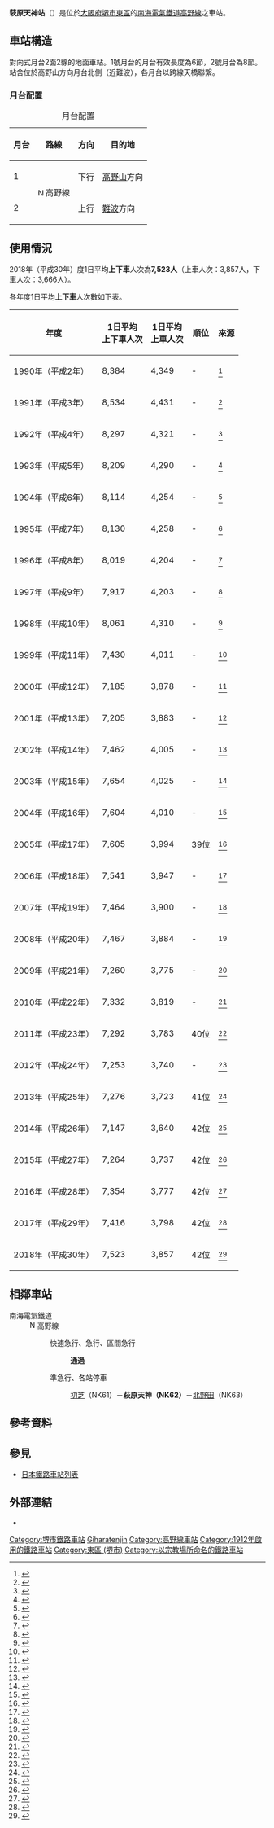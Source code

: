 {{NoteTA|1 = zh:萩原天神站; zh-cn:萩原天神站; zh-tw:萩原天神車站; zh-hk:萩原天神站; }}
{{日本車站資訊
|公司色 = #fe4d11
|文字色 = 
|站名 = 萩原天神站
|圖片 = Nankai Koya Line Hagiharatenjin Station.jpg
|pxl = 300px
|圖片說明 = 站舍與月台
|日文原名 = 萩原天神
|平假名 = はぎはらてんじん
|羅馬拼音 = Hagiharatenjin
|電報略號 = 
|所在地 = {{JPN}}[[大阪府|大阪府]][[堺市|堺市]][[東區_(堺市)|東區]]日置莊原寺町94番地3
|車站構造 = [[地面車站|地面車站]]
|月台配置 = 對向式 2面2線
|啟用年月日 = 1912年（[[大正|大正]]元年）10月10日
|廢站年月日 = 
|乘客人數 = 
|上下車人次 = 7,147
|統計年度 = 2014年
|轉車 = 
|備註 = [[無人站|無人站]]
|adjacent = {{Adjacent stations|system=南海電氣鐵道|line=高野線|left=初芝|right=北野田|note-left=NK61<br />0.9km|note-mid={{南海泉北車站編號|NK|62}}<br />距離[[汐見橋站|汐見橋]]17.5km<br />距離[[難波站_(南海)|難波]]16.8km|note-right=NK63<br />1.8km}}
}}

'''萩原天神站'''（{{jpn|j=萩原天神駅|hg=はぎはらてんじんえき|rm=Hagihara-tenjin eki|f=y}}）是位於[[大阪府|大阪府]][[堺市|堺市]][[東區_(堺市)|東區]]的[[南海電氣鐵道|南海電氣鐵道]][[高野線|高野線]]之車站。

==車站構造==
對向式月台2面2線的地面車站。1號月台的月台有效長度為6節，2號月台為8節。站舍位於高野山方向月台北側（近難波），各月台以跨線天橋聯繋。
===月台配置===
{| class=wikitable
|+ 月台配置
|-
!月台!!路線!!方向!!目的地
|-
! 1
| rowspan=2 | [[File:Nankai_koya_line_symbol.svg|15px]]高野線
| 下行
| [[高野山站|高野山]]方向
|-
! 2
| 上行
| [[難波站_(南海)|難波]]方向
|}
== 使用情況 ==
2018年（平成30年）度1日平均'''上下車'''人次為'''7,523人'''（上車人次：3,857人，下車人次：3,666人）。

各年度1日平均'''上下車'''人次數如下表。
{| class="wikitable" style="text-align:right;"
|-
! 年度 !! 1日平均<br/>上下車人次 !! 1日平均<br/>上車人次 !! 順位 !! 來源
|-
| 1990年（平成{{0}}2年） || 8,384 || 4,349 || -
|<ref>{{PDFlink|[http://www.pref.osaka.jp/attach/3355/00088143/tn1991n110.pdf 大阪府統計年鑑（平成3年）]}}</ref>
|-
| 1991年（平成{{0}}3年） || 8,534 || 4,431 || -
|<ref>{{PDFlink|[http://www.pref.osaka.jp/attach/3355/00088083/tn1992n110.pdf 大阪府統計年鑑（平成4年）]}}</ref>
|-
| 1992年（平成{{0}}4年） || 8,297 || 4,321 || -
|<ref>{{PDFlink|[http://www.pref.osaka.jp/attach/3355/00085641/tn1993n110.pdf 大阪府統計年鑑（平成5年）]}}</ref>
|-
| 1993年（平成{{0}}5年） || 8,209 || 4,290 || -
|<ref>{{PDFlink|[http://www.pref.osaka.jp/attach/3355/00085625/tn1994n110.pdf 大阪府統計年鑑（平成6年）]}}</ref>
|-
| 1994年（平成{{0}}6年） || 8,114 || 4,254 || -
|<ref>{{PDFlink|[http://www.pref.osaka.jp/attach/3355/00085578/tn1995n110.pdf 大阪府統計年鑑（平成7年）]}}</ref>
|-
| 1995年（平成{{0}}7年） || 8,130 || 4,258 || -
|<ref>{{PDFlink|[http://www.pref.osaka.jp/attach/3355/00085307/tn1996n110.pdf 大阪府統計年鑑（平成8年）]}}</ref>
|-
| 1996年（平成{{0}}8年） || 8,019 || 4,204 || -
|<ref>{{PDFlink|[http://www.pref.osaka.jp/attach/3355/00084805/tn1997n110.pdf 大阪府統計年鑑（平成9年）]}}</ref>
|-
| 1997年（平成{{0}}9年） || 7,917 || 4,203 || -
|<ref>{{PDFlink|[http://www.pref.osaka.jp/attach/3355/00084997/tn1998n110.pdf 大阪府統計年鑑（平成10年）]}}</ref>
|-
| 1998年（平成10年） || 8,061 || 4,310 || -
|<ref>{{PDFlink|[http://www.pref.osaka.jp/attach/3355/00085083/tn1999n110.pdf　大阪府統計年鑑（平成11年）]}}</ref>
|-
| 1999年（平成11年） || 7,430 || 4,011 || -
|<ref>{{PDFlink|[http://www.pref.osaka.jp/attach/3355/00085215/tn2000n110.pdf　大阪府統計年鑑（平成12年）]}}</ref>
|-
| 2000年（平成12年） || 7,185 || 3,878 || -
|<ref>{{PDFlink|[http://www.pref.osaka.jp/attach/3355/00076905/tn01n110.pdf　大阪府統計年鑑（平成13年）]}}</ref>
|-
| 2001年（平成13年） || 7,205 || 3,883 || -
|<ref>{{PDFlink|[http://www.pref.osaka.jp/attach/3355/00076904/tn02n110.pdf　大阪府統計年鑑（平成14年）]}}</ref>
|-
| 2002年（平成14年） || 7,462 || 4,005 || -
|<ref>{{PDFlink|[http://www.pref.osaka.jp/attach/3355/00076903/tn03n110.pdf　大阪府統計年鑑（平成15年）]}}</ref>
|-
| 2003年（平成15年） || 7,654 || 4,025 || -
|<ref>{{PDFlink|[http://www.pref.osaka.jp/attach/3355/00076902/tn04n110.pdf　大阪府統計年鑑（平成16年）]}}</ref>
|-
| 2004年（平成16年） || 7,604 || 4,010 || -
|<ref>{{PDFlink|[http://www.pref.osaka.jp/attach/3355/00076901/tn05n110.pdf　大阪府統計年鑑（平成17年）]}}</ref>
|-
| 2005年（平成17年） || 7,605 || 3,994 || 39位
|<ref>{{PDFlink|[http://www.pref.osaka.jp/attach/3355/00076900/tn06n110.pdf　大阪府統計年鑑（平成18年）]}}</ref>
|-
| 2006年（平成18年） || 7,541 || 3,947 || -
|<ref>{{PDFlink|[http://www.pref.osaka.jp/attach/3355/00074421/tn07n090.pdf　大阪府統計年鑑（平成19年）]}}</ref>
|-
| 2007年（平成19年） || 7,464 || 3,900 || -
|<ref>{{PDFlink|[http://www.pref.osaka.jp/attach/3355/00074418/tn08n090.pdf　大阪府統計年鑑（平成20年）]}}</ref>
|-
| 2008年（平成20年） || 7,467 || 3,884 || -
|<ref>{{PDFlink|[http://www.pref.osaka.jp/attach/3355/00064556/tn09n090.pdf　大阪府統計年鑑（平成21年）]}}</ref>
|-
| 2009年（平成21年） || 7,260 || 3,775 || -
|<ref>{{PDFlink|[http://www.pref.osaka.jp/attach/3355/00071058/tn10n090.pdf　大阪府統計年鑑（平成22年）]}}</ref>
|-
| 2010年（平成22年） || 7,332 || 3,819 || -
|<ref>{{PDFlink|[http://www.pref.osaka.jp/attach/3355/00093411/tn2011n090.pdf　大阪府統計年鑑（平成23年）]}}</ref>
|-
| 2011年（平成23年） || 7,292 || 3,783 || 40位
|<ref>{{PDFlink|[http://www.pref.osaka.jp/attach/3355/00121073/tn2012n090.pdf 大阪府統計年鑑（平成24年）]}}</ref>
|-
| 2012年（平成24年） || 7,253 || 3,740 || -
|<ref>{{PDFlink|[http://www.pref.osaka.lg.jp/attach/3355/00144873/tn2013n09.pdf 大阪府統計年鑑（平成25年）]}}</ref>
|-
| 2013年（平成25年） || 7,276 || 3,723 || 41位
|<ref>{{PDFlink|[http://www.pref.osaka.lg.jp/attach/3355/00180638/tn2014n09.pdf 大阪府統計年鑑（平成26年）]}}</ref>
|-
| 2014年（平成26年） || 7,147 || 3,640 || 42位
|<ref>{{PDFlink|[http://www.pref.osaka.lg.jp/attach/3355/00211004/tn2015n09.pdf 大阪府統計年鑑（平成27年）]}}</ref>
|-
| 2015年（平成27年） || 7,264 || 3,737 || 42位
|<ref>{{PDFlink|[http://www.pref.osaka.lg.jp/attach/3355/00242803/tn2016n09.pdf 大阪府統計年鑑（平成28年）]}}</ref>
|-
| 2016年（平成28年） || 7,354 || 3,777 || 42位
|<ref>{{PDFlink|[http://www.pref.osaka.lg.jp/attach/3355/00281833/9-all.pdf 大阪府統計年鑑（平成29年）]}}</ref>
|-
| 2017年（平成29年） || 7,416 || 3,798 || 42位
|<ref>{{PDFlink|[http://www.pref.osaka.lg.jp/attach/3355/00319513/n2018-09_all.pdf 大阪府統計年鑑（平成30年）]}}</ref>
|-
| 2018年（平成30年） || 7,523 || 3,857 || 42位
|<ref>{{PDFlink|[http://www.pref.osaka.lg.jp/attach/3355/00357824/n2019-09.pdf 大阪府統計年鑑（令和元年）]}}</ref>
|}

== 相鄰車站 ==
; 南海電氣鐵道
:  [[File:Nankai_koya_line_symbol.svg|15px]]高野線
:: {{Color|orangered|■}}快速急行、{{Color|orangered|■}}急行、{{Color|#009933|■}}區間急行
::: '''通過'''
:: {{Color|royalblue|■}}準急行、{{Color|gray|■}}各站停車
::: [[初芝站|初芝]]（NK61）－'''萩原天神（NK62）'''－[[北野田站|北野田]]（NK63）
== 參考資料 ==
{{Reflist}}
== 參見 ==
*[[日本鐵路車站列表|日本鐵路車站列表]]
== 外部連結 ==
* {{外部連結/南海電氣鐵道車站|hagiharatenjin|萩原天神}}
{{南海高野線}}

{{DEFAULTSORT:Hagiharatenjin}}
[[Category:堺市鐵路車站|Category:堺市鐵路車站]]
[[Category:日本鐵路車站_Ha|Giharatenjin]]
[[Category:高野線車站|Category:高野線車站]]
[[Category:1912年啟用的鐵路車站|Category:1912年啟用的鐵路車站]]
[[Category:東區_(堺市)|Category:東區 (堺市)]]
[[Category:以宗教場所命名的鐵路車站|Category:以宗教場所命名的鐵路車站]]